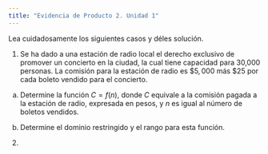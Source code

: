 ```yaml
---
title: "Evidencia de Producto 2. Unidad 1"
---
```


Lea cuidadosamente los siguientes casos y déles solución.

1. Se ha dado a una estación de radio local el derecho exclusivo de promover un concierto en la ciudad, la cual tiene capacidad para 30,000 personas. La comisión para la estación de radio es $\$5,000$ más $\$25$ por cada boleto vendido para el concierto.

a. Determine la función $C=f(n)$, donde $C$ equivale a la comisión pagada a la estación de radio, expresada en pesos, y $n$ es igual al número de boletos vendidos.

b. Determine el dominio restringido y el rango para esta función.

2. 


